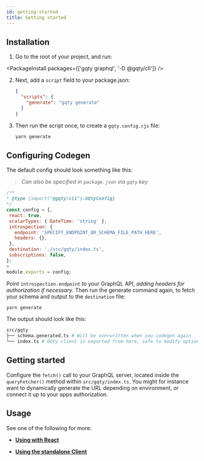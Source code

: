 ```yaml
---
id: getting-started
title: Getting started
---
```


## Installation

1. Go to the root of your project, and run:

<PackageInstall packages={['gqty graphql', '-D @gqty/cli']} />

2. Next, add a `script` field to your package.json:
   ```json
   {
     "scripts": {
       "generate": "gqty generate"
     }
   }
   ```
3. Then run the script once, to create a `gqty.config.cjs` file:
   ```bash yarn2npm
   yarn generate
   ```

## Configuring Codegen

The default config should look something like this:

> _Can also be specified in `package.json` via `gqty` key_

```js
/**
* @type {import("@gqty/cli").GQtyConfig}
*/
const config = {,
 react: true,
 scalarTypes: { DateTime: 'string' },
 introspection: {
   endpoint: 'SPECIFY_ENDPOINT_OR_SCHEMA_FILE_PATH_HERE',
   headers: {},
 },
 destination: './src/gqty/index.ts',
 subscriptions: false,
};
>
module.exports = config;
```

Point `introspection.endpoint` to your GraphQL API, _adding headers for authorization if necessary_. Then run the generate command again, to fetch your schema and output to the `destination` file:

```bash yarn2npm
yarn generate
```

The output should look like this:

```bash
src/gqty
├── schema.generated.ts # Will be overwritten when you codegen again
└── index.ts # GQty client is exported from here, safe to modify options
```

## Getting started

Configure the `fetch()` call to your GraphQL server, located inside the `queryFetcher()` method within `src/gqty/index.ts`. You might for instance want to dynamically generate the URL depending on environment, or connect it up to your apps authorization.

## Usage

See one of the following for more:

<Box fontSize="1.5em" textDecor="underline">

- [**Using with React**](/react/fetching-data)

- [**Using the standalone Client**](/client/fetching-data)

</Box>
